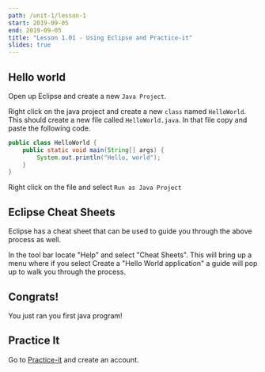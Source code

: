 ```yaml
---
path: /unit-1/lesson-1
start: 2019-09-05
end: 2019-09-05
title: "Lesson 1.01 - Using Eclipse and Practice-it"
slides: true
---
```


## Hello world

Open up Eclipse and create a new `Java Project`. 

Right click on the java project and create a new `class` named `HelloWorld`. This should
create a new file called `HelloWorld.java`. In that file copy and paste the following code. 

```java
public class HelloWorld {
    public static void main(String[] args) {
        System.out.println("Hello, world");
    }
}
```

Right click on the file and select `Run as Java Project` 

## Eclipse Cheat Sheets 

Eclipse has a cheat sheet that can be used to guide you through the above process as well. 

In the tool bar locate "Help" and select "Cheat Sheets". This will bring up a menu where 
if you select Create a "Hello World application" a guide will pop up to walk you through the process. 

## Congrats!

You just ran you first java program!

## Practice It 

Go to [Practice-it](https://practiceit.cs.washington.edu) and create an account. 

